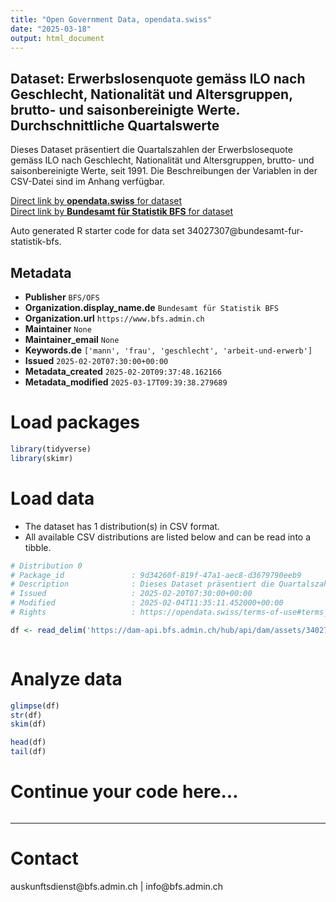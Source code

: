 ```yaml
---
title: "Open Government Data, opendata.swiss"
date: "2025-03-18"
output: html_document
---
```


## Dataset: Erwerbslosenquote gemäss ILO nach Geschlecht, Nationalität und Altersgruppen, brutto- und saisonbereinigte Werte. Durchschnittliche Quartalswerte

Dieses Dataset präsentiert die Quartalszahlen der Erwerbslosequote gemäss ILO nach Geschlecht, Nationalität und Altersgruppen, brutto- und saisonbereinigte Werte, seit 1991. Die Beschreibungen der Variablen in der CSV-Datei sind im Anhang verfügbar.

[Direct link by **opendata.swiss** for dataset](https://opendata.swiss/de/dataset/erwerbslosenquote-gemass-ilo-nach-geschlecht-nationalitat-und-altersgruppen-brutto-und-saisonbe13)<br>
[Direct link by **Bundesamt für Statistik BFS** for dataset](https://www.bfs.admin.ch/asset/de/ts-x-03.03.01.03b)

Auto generated R starter code for data set 34027307@bundesamt-fur-statistik-bfs.

## Metadata

- **Publisher** `BFS/OFS`
- **Organization.display_name.de** `Bundesamt für Statistik BFS`
- **Organization.url** `https://www.bfs.admin.ch`
- **Maintainer** `None`
- **Maintainer_email** `None`
- **Keywords.de** `['mann', 'frau', 'geschlecht', 'arbeit-und-erwerb']`
- **Issued** `2025-02-20T07:30:00+00:00`
- **Metadata_created** `2025-02-20T09:37:48.162166`
- **Metadata_modified** `2025-03-17T09:39:38.279689`


# Load packages

```r

library(tidyverse)
library(skimr)

```

# Load data

-   The dataset has 1 distribution(s) in CSV format.
-   All available CSV distributions are listed below and can be read into a tibble.

```r

# Distribution 0
# Package_id               : 9d34260f-819f-47a1-aec8-d3679790eeb9
# Description              : Dieses Dataset präsentiert die Quartalszahlen der Erwerbslosequote gemäss ILO nach Geschlecht, Nationalität und Altersgruppen, brutto- und saisonbereinigte Werte, seit 1991. Die Beschreibungen der Variablen in der CSV-Datei sind im Anhang verfügbar.
# Issued                   : 2025-02-20T07:30:00+00:00
# Modified                 : 2025-02-04T11:35:11.452000+00:00
# Rights                   : https://opendata.swiss/terms-of-use#terms_by_ask

df <- read_delim('https://dam-api.bfs.admin.ch/hub/api/dam/assets/34027316/master')



```

# Analyze data

```r

glimpse(df)
str(df)
skim(df)

head(df)
tail(df)

```

# Continue your code here...

```r

```

------------------------------------------------------------------------

# Contact

auskunftsdienst@bfs.admin.ch | info@bfs.admin.ch
